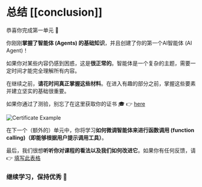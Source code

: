 # 总结 [[conclusion]]

恭喜你完成第一单元 🥳

你刚刚**掌握了智能体 (Agents) 的基础知识**，并且创建了你的第一个AI智能体 (AI Agent)！

如果你对某些内容仍感到困惑，这是**很正常的**。智能体是一个复杂的主题，需要一定时间才能完全理解所有内容。

在继续之前，**请花时间真正掌握这些材料**。在进入有趣的部分之前，掌握这些要素并建立坚实的基础很重要。

如果你通过了测验，别忘了在这里获取你的证书 🎓 👉 [here](https://huggingface.co/spaces/agents-course/unit1-certification-app)

<img src="https://huggingface.co/datasets/agents-course/course-images/resolve/main/en/unit1/certificate-example.jpg" alt="Certificate Example"/>

在下一个（额外的）单元中，你将学习**如何微调智能体来进行函数调用 (function calling)（即能够根据用户提示调用工具）**。

最后，我们很想**听听你对课程的看法以及我们如何改进它**。如果你有任何反馈，请 👉 [填写此表格](https://docs.google.com/forms/d/e/1FAIpQLSe9VaONn0eglax0uTwi29rIn4tM7H2sYmmybmG5jJNlE5v0xA/viewform?usp=dialog)

### 继续学习，保持优秀 🤗